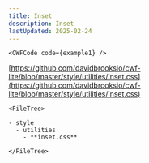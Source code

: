 ```yaml
---
title: Inset
description: Inset
lastUpdated: 2025-02-24
---
```




<Tabs>
  <TabItem label="Overview" icon="puzzle">

    <CWFCode code={example1} />
  </TabItem>
  <TabItem label="Files" icon="list-format">

  [https://github.com/davidbrooksio/cwf-lite/blob/master/style/utilities/inset.css](https://github.com/davidbrooksio/cwf-lite/blob/master/style/utilities/inset.css)
  
    <FileTree>

    - style
      - utilities
        - **inset.css**

    </FileTree>
  </TabItem>
  <TabItem label="Stylesheet" icon="open-book">
    <Code code={cssExample} lang="css" />
  </TabItem>
</Tabs>